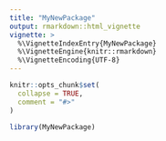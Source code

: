 ```yaml
---
title: "MyNewPackage"
output: rmarkdown::html_vignette
vignette: >
  %\VignetteIndexEntry{MyNewPackage}
  %\VignetteEngine{knitr::rmarkdown}
  %\VignetteEncoding{UTF-8}
---
```


```r
knitr::opts_chunk$set(
  collapse = TRUE,
  comment = "#>"
)
```

```r
library(MyNewPackage)
```
